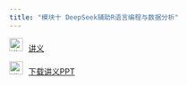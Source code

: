 ```yaml
---
title: "模块十 DeepSeek辅助R语言编程与数据分析"
---
```



<img src="img/teacher.png" alt="讲义" style="width: 24px; height: 24px;margin-right: 10px">[讲义](https://lizongzhang.github.io/deepseekcamp/L9.html)

<img src="img/download.png" alt="讲义" style="width: 24px; height: 24px;margin-right: 10px">[下载讲义PPT](https://github.com/lizongzhang/deepseek/blob/main/docs/L9_slide.pptx?raw=true)

